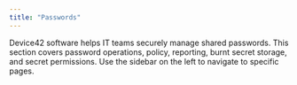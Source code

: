```yaml
---
title: "Passwords"
---
```


Device42 software helps IT teams securely manage shared passwords. This section covers password operations, policy, reporting, burnt secret storage, and secret permissions. Use the sidebar on the left to navigate to specific pages. 

